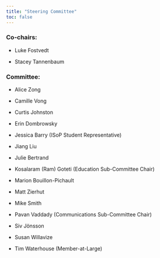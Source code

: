 ```yaml
---
title: "Steering Committee"
toc: false
---
```


### Co-chairs:

-   Luke Fostvedt

-   Stacey Tannenbaum

### Committee:

-   Alice Zong

-   Camille Vong

-   Curtis Johnston

-   Erin Dombrowsky

-   Jessica Barry (ISoP Student Representative)

-   Jiang Liu

-   Julie Bertrand

-   Kosalaram (Ram) Goteti (Education Sub-Committee Chair)

-   Marion Bouillon-Pichault

-   Matt Zierhut

-   Mike Smith

-   Pavan Vaddady (Communications Sub-Committee Chair)

-   Siv Jönsson

-   Susan Willavize

-   Tim Waterhouse (Member-at-Large)
